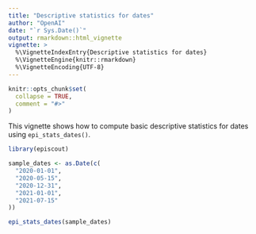 ```yaml
---
title: "Descriptive statistics for dates"
author: "OpenAI"
date: "`r Sys.Date()`"
output: rmarkdown::html_vignette
vignette: >
  %\VignetteIndexEntry{Descriptive statistics for dates}
  %\VignetteEngine{knitr::rmarkdown}
  %\VignetteEncoding{UTF-8}
---
```


```r
knitr::opts_chunk$set(
  collapse = TRUE,
  comment = "#>"
)
```

This vignette shows how to compute basic descriptive statistics for dates using `epi_stats_dates()`.

```r
library(episcout)

sample_dates <- as.Date(c(
  "2020-01-01",
  "2020-05-15",
  "2020-12-31",
  "2021-01-01",
  "2021-07-15"
))

epi_stats_dates(sample_dates)
```
